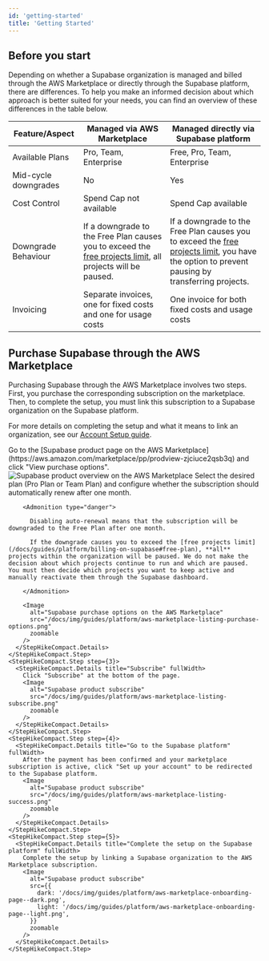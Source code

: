 ```yaml
---
id: 'getting-started'
title: 'Getting Started'
---
```


## Before you start

Depending on whether a Supabase organization is managed and billed through the AWS Marketplace or directly through the Supabase platform, there are differences. To help you make an informed decision about which approach is better suited for your needs, you can find an overview of these differences in the table below.

| Feature/Aspect       | Managed via AWS Marketplace                                                                                                                                       | Managed directly via Supabase platform                                                                                                                                                                |
| -------------------- | ----------------------------------------------------------------------------------------------------------------------------------------------------------------- | ----------------------------------------------------------------------------------------------------------------------------------------------------------------------------------------------------- |
| Available Plans      | Pro, Team, Enterprise                                                                                                                                             | Free, Pro, Team, Enterprise                                                                                                                                                                           |
| Mid-cycle downgrades | No                                                                                                                                                                | Yes                                                                                                                                                                                                   |
| Cost Control         | Spend Cap not available                                                                                                                                           | Spend Cap available                                                                                                                                                                                   |
| Downgrade Behaviour  | If a downgrade to the Free Plan causes you to exceed the [free projects limit](/docs/guides/platform/billing-on-supabase#free-plan), all projects will be paused. | If a downgrade to the Free Plan causes you to exceed the [free projects limit](/docs/guides/platform/billing-on-supabase#free-plan), you have the option to prevent pausing by transferring projects. |
| Invoicing            | Separate invoices, one for fixed costs and one for usage costs                                                                                                    | One invoice for both fixed costs and usage costs                                                                                                                                                      |

## Purchase Supabase through the AWS Marketplace

Purchasing Supabase through the AWS Marketplace involves two steps. First, you purchase the corresponding subscription on the marketplace. Then, to complete the setup, you must link this subscription to a Supabase organization on the Supabase platform.

For more details on completing the setup and what it means to link an organization, see our [Account Setup guide](./account-setup).

  <StepHikeCompact>
    <StepHikeCompact.Step step={1}>
      <StepHikeCompact.Details title="Go to the AWS Marketplace" fullWidth>
        Go to the [Supabase product page on the AWS Marketplace](https://aws.amazon.com/marketplace/pp/prodview-zjciuce2qsb3q) and click "View purchase options".
        <Image
          alt="Supabase product overview on the AWS Marketplace"
          src="/docs/img/guides/platform/aws-marketplace-listing-overview.png"
          zoomable
        />
      </StepHikeCompact.Details>
    </StepHikeCompact.Step>
    <StepHikeCompact.Step step={2}>
      <StepHikeCompact.Details title="Configure the subscription" fullWidth>
        Select the desired plan (Pro Plan or Team Plan) and configure whether the subscription should automatically renew after one month.

        <Admonition type="danger">

          Disabling auto-renewal means that the subscription will be downgraded to the Free Plan after one month.

          If the downgrade causes you to exceed the [free projects limit](/docs/guides/platform/billing-on-supabase#free-plan), **all** projects within the organization will be paused. We do not make the decision about which projects continue to run and which are paused. You must then decide which projects you want to keep active and manually reactivate them through the Supabase dashboard.

        </Admonition>

        <Image
          alt="Supabase purchase options on the AWS Marketplace"
          src="/docs/img/guides/platform/aws-marketplace-listing-purchase-options.png"
          zoomable
        />
      </StepHikeCompact.Details>
    </StepHikeCompact.Step>
    <StepHikeCompact.Step step={3}>
      <StepHikeCompact.Details title="Subscribe" fullWidth>
        Click "Subscribe" at the bottom of the page.
        <Image
          alt="Supabase product subscribe"
          src="/docs/img/guides/platform/aws-marketplace-listing-subscribe.png"
          zoomable
        />
      </StepHikeCompact.Details>
    </StepHikeCompact.Step>
    <StepHikeCompact.Step step={4}>
      <StepHikeCompact.Details title="Go to the Supabase platform" fullWidth>
        After the payment has been confirmed and your marketplace subscription is active, click "Set up your account" to be redirected to the Supabase platform.
        <Image
          alt="Supabase product subscribe"
          src="/docs/img/guides/platform/aws-marketplace-listing-success.png"
          zoomable
        />
      </StepHikeCompact.Details>
    </StepHikeCompact.Step>
    <StepHikeCompact.Step step={5}>
      <StepHikeCompact.Details title="Complete the setup on the Supabase platform" fullWidth>
        Complete the setup by linking a Supabase organization to the AWS Marketplace subscription.
        <Image
          alt="Supabase product subscribe"
          src={{
            dark: '/docs/img/guides/platform/aws-marketplace-onboarding-page--dark.png',
            light: '/docs/img/guides/platform/aws-marketplace-onboarding-page--light.png',
          }}
          zoomable
        />
      </StepHikeCompact.Details>
    </StepHikeCompact.Step>

  </StepHikeCompact>
